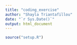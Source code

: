 ```yaml
---
title: "coding_exercise"
author: "Shayla Triantafillou"
date: "`r Sys.Date()`"
output: html_document
---
```


```r
source("setup.R")
```

